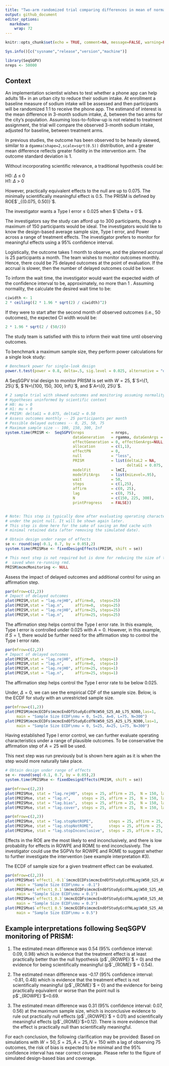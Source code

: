 ```yaml
---
title: "Two-arm randomized trial comparing differences in mean of normal outcome"
output: github_document
editor_options: 
  markdown: 
    wrap: 72
---
```


```r
knitr::opts_chunk$set(echo = TRUE, comment=NA, message=FALSE, warning=FALSE, fig.width = 8, fig.height = 8, fig.align='center', eval=TRUE)
```

```r
Sys.info()[c("sysname","release","version","machine")]
```

```r
library(SeqSGPV)
nreps <- 50000
```

## Context

An implementation scientist wishes to test whether a phone app can help
adults 18+ in an urban city to reduce their sodium intake. At enrollment
a baseline measure of sodium intake will be assessed and then
participants will be randomized 1:1 to receive the phone app. The
estimand of interest is the mean difference in 3-month sodium intake,
$\Delta$, between the two arms for the city's population. Assuming loss-to-follow-up is not related to treatment assignment, the trial will compare the observed 3-month sodium intake, adjusted for baseline, between treatment arms.

In previous studies, the outcome has been observed to be heavily skewed, similar to a `dgamma(shape=2,scale=sqrt(0.5))` distribution, and a greater mean difference reflects greater fidelity in the intervention arm. The outcome standard deviation is 1.

Without incorporating scientific relevance, a traditional hypothesis
could be:

H0: $\Delta$ $\le$ 0\
H1: $\Delta$ \> 0

However, practically equivalent effects to the null are up to 0.075. The minimally scientifically meaningful effect is 0.5. The PRISM is defined by ROE$`_{(0.075, 0.50)}`$.

The investigator wants a Type I error $\le$ 0.025 when $`\Delta = 0`$.

The investigators say the study can afford up to 300 participants,
though a maximum of 150 participants would be ideal. The investigators would like to know the design-based average sample size, Type I error, and Power across a range of treatment effects. The investigator prefers to monitor for meaningful effects using a 95% confidence interval.

Logistically, the outcome takes 1 month to observe, and the planned
accrual is 25 participants a month. The team wishes to monitor outcomes
monthly. Hence, there could be 75 delayed outcomes at the point of evaluation. If the accrual is slower, then the number of delayed outcomes could be lower.

To inform the wait time, the investigator would want the expected width
of the confidence interval to be, approximately, no more than 1 .
Assuming normality, the calculate the desired wait time to be:

```r
ciwidth <- 1
2 * ceiling((2 * 1.96 * sqrt(2) / ciwidth)^2)
```

If they were to start after the second month of observed outcomes (i.e., 50 outcomes), the expected CI width would be:

```r
2 * 1.96 * sqrt(2 / (50/2))
```

The study team is satisfied with this to inform their wait time until
observing outcomes.

To benchmark a maximum sample size, they perform power calculations for
a single look study:

```r
# Benchmark power for single-look design
power.t.test(power = 0.8, delta=.5, sig.level = 0.025, alternative = "one.sided")
```

A SeqSGPV trial design to monitor PRISM is set with $W=25$,
$`S=\{1, 25\}`$, $`N=\{100, 150, 300, Inf\}`$, and $`A=\{0, 25\}`$.

```r
# 2 sample trial with skewed outcomes and monitoring assuming normality (95% CIs)
# Hypotheses uninformed by scientific context
# H0: mu > 0
# H1: mu < 0
# PRISM: deltaG1 = 0.075, deltaG2 = 0.50
# Assess outcomes monthly -- 25 participants per month
# Possible delayed outcomes -- 0, 25, 50, 75
# Maximum sample size -- 100, 150, 300, Inf
system.time(PRISM <-  SeqSGPV(nreps            = nreps,
                              dataGeneration   = rgamma, dataGenArgs = list(n=300,shape=2,scale=.5),
                              effectGeneration = 0, effectGenArgs=NULL,  effectScale  = "identity",
                              allocation       = c(1,1),
                              effectPN         = 0,
                              null             = "less",
                              PRISM            = list(deltaL2 = NA,      deltaL1 = NA, 
                                                      deltaG1 = 0.075,   deltaG2 = 0.5),
                              modelFit         = lmCI,
                              modelFitArgs     = list(miLevel=.95),
                              wait             = 50,
                              steps            = c(1,25),
                              affirm           = c(0, 25),
                              lag              = c(0, 75),
                              N                = c(150, 225, 300),
                              printProgress    = FALSE))


# Note: This step is typically done after evaluating operating characteristics
# under the point null. It will be shown again later.
# This step is done here for the sake of saving an Rmd cache with
# minimal retained data (after removing the simulated date).

# Obtain design under range of effects
se <- round(seq(-0.1, 0.7, by = 0.05),2)
system.time(PRISMse <- fixedDesignEffects(PRISM, shift = se))

# This next step is not required but is done for reducing the size of the cache
#  saved when re-running rmd.
PRISM$mcmcMonitoring <- NULL
```

Assess the impact of delayed outcomes and additional control for using
an affirmation step.

```r
par(mfrow=c(2,2))
# Impact of delayed outcomes
plot(PRISM,stat = "lag.rejH0", affirm=0,  steps=25)
plot(PRISM,stat = "lag.n",     affirm=0,  steps=25)
plot(PRISM,stat = "lag.rejH0", affirm=25, steps=25)
plot(PRISM,stat = "lag.n",     affirm=25, steps=25)
```

The affirmation step helps control the Type I error rate. In this
example, Type I error is controlled under 0.025 with $A=0$. However, in
this example, if $S=1$, there would be further need for the affirmation
step to control the Type I error rate.

```r
par(mfrow=c(2,2))
# Impact of delayed outcomes
plot(PRISM,stat = "lag.rejH0", affirm=0,  steps=1)
plot(PRISM,stat = "lag.n",     affirm=0,  steps=1)
plot(PRISM,stat = "lag.rejH0", affirm=25, steps=1)
plot(PRISM,stat = "lag.n",     affirm=25, steps=1)
```

The affirmation step helps control the Type I error rate to be below
0.025.

Under, $\Delta=0$, we can see the empirical CDF of the sample size.
Below, is the ECDF for study with an unrestricted sample size.

```r
par(mfrow=c(1,2))
plot(PRISM$mcmcECDFs$mcmcEndOfStudyEcdfN$W50_S25_A0_L75_N300,las=1, 
     main = "Sample Size ECDF\nmu = 0, S=25, A=0, L=75, N=300")
plot(PRISM$mcmcECDFs$mcmcEndOfStudyEcdfN$W50_S25_A25_L75_N300,las=1, 
     main = "Sample Size ECDF\nmu = 0, S=25, A=25, L=75, N=300")
```

Having established Type I error control, we can further evaluate
operating characteristics under a range of plausible outcomes. To be conservative the affirmation step of $A=25$ will be used.

This next step was run previously but is shown here again as it is when
the step would more naturally take place.

```r
# Obtain design under range of effects
se <- round(seq(-0.1, 0.7, by = 0.05),2)
system.time(PRISMse <- fixedDesignEffects(PRISM, shift = se))
```

```r
par(mfrow=c(2,2))
plot(PRISMse, stat = "lag.rejH0", steps = 25, affirm = 25,  N = 150, lag = 75)
plot(PRISMse, stat = "lag.n",     steps = 25, affirm = 25,  N = 150, lag = 75)
plot(PRISMse, stat = "lag.bias",  steps = 25, affirm = 25,  N = 150, lag = 75, ylim=c(-.1,.1))
plot(PRISMse, stat = "lag.cover", steps = 25, affirm = 25,  N = 150, lag = 75, ylim=c(0.93, 0.97))
```

```r
par(mfrow=c(2,2))
plot(PRISMse, stat = "lag.stopNotROPE",       steps = 25, affirm = 25,  N = 150, lag = 75)
plot(PRISMse, stat = "lag.stopNotROME",       steps = 25, affirm = 25,  N = 150, lag = 75)
plot(PRISMse, stat = "lag.stopInconclusive",  steps = 25, affirm = 25,  N = 150, lag = 75)
```

Effects in the ROE are the most likely to end inconclusively, and there
is low probability for effects in ROWPE and ROME to end inconclusively.
The investigator could use the SGPVs for ROWPE and ROME to suggest
whether to further investigate the intervention (see example interpretation #3).

The ECDF of sample size for a given treatment effect can be evaluated.

```r
par(mfrow=c(2,2))
plot(PRISMse$`effect1_-0.1`$mcmcECDFs$mcmcEndOfStudyEcdfNLag$W50_S25_A0_L0_N300,las=1, 
     main = "Sample Size ECDF\nmu = -0.1")
plot(PRISMse$`effect1_0.1`$mcmcECDFs$mcmcEndOfStudyEcdfNLag$W50_S25_A0_L0_N300,las=1, 
     main = "Sample Size ECDF\nmu = 0.1")
plot(PRISMse$`effect1_0.3`$mcmcECDFs$mcmcEndOfStudyEcdfNLag$W50_S25_A0_L0_N300,las=1, 
     main = "Sample Size ECDF\nmu = 0.3")
plot(PRISMse$`effect1_0.5`$mcmcECDFs$mcmcEndOfStudyEcdfNLag$W50_S25_A0_L0_N300,las=1, 
     main = "Sample Size ECDF\nmu = 0.5")
```

## Example interpretations following SeqSGPV monitoring of PRISM:

1.  The estimated mean difference was 0.54 (95% confidence interval:
    0.09, 0.98) which is evidence that the treatment effect is at least
    practically better than the null hypothesis (p$`_{ROWPE}`$ = 0) and
    the evidence for being scientifically meaningful (p$`_{ROME}`$ =
    0.54).

2.  The estimated mean difference was -0.17 (95% confidence interval:
    -0.81, 0.48) which is evidence that the treatment effect is not
    scientifically meaningful (p$`_{ROME}`$ = 0) and the evidence for
    being practically equivalent or worse than the point null is
    p$`_{ROWPE}`$=0.69.

3.  The estimated mean difference was 0.31 (95% confidence interval:
    0.07, 0.56) at the maximum sample size, which is inconclusive
    evidence to rule out practically null effects (p$`_{ROWPE}`$ = 0.01)
    and scientifically meaningful effects (p$`_{ROME}`$=0.12). There is
    more evidence that the effect is practically null than
    scientifically meaningful.

For each conclusion, the following clarification may be provided: Based
on simulations with $W=50, S=25, A=25, N=150$ with a lag of observing 75 outcomes, the risk of bias is expected to be minimal and the 95\% confidence interval has near correct coverage. Please refer to the figure of simulated design-based bias and coverage.
